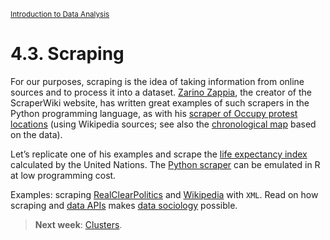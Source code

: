 <style>@import url(style.css);</style>
<small>[Introduction to Data Analysis](index.html)</small>

# 4.3. Scraping

For our purposes, scraping is the idea of taking information from online sources and to process it into a dataset. [Zarino Zappia](https://scraperwiki.com/profiles/zarino/), the creator of the ScraperWiki website, has written great examples of such scrapers in the Python programming language, as with his [scraper of Occupy protest locations](https://scraperwiki.com/scrapers/occupy_protest_locations/) (using Wikipedia sources; see also the [chronological map](https://views.scraperwiki.com/run/occupy_protest_locations_1/) based on the data).

Let's replicate one of his examples and scrape the [life expectancy index](http://hdrstats.undp.org/en/indicators/72206.html) calculated by the United Nations. The [Python scraper](https://scraperwiki.com/scrapers/un_life_expectancy_scores/) can be emulated in R at low programming cost.

Examples: scraping [RealClearPolitics](http://is-r.tumblr.com/post/36059986744/gathering-realclearpolitics-polling-trends-with-xml) and [Wikipedia](http://is-r.tumblr.com/post/36945206190/using-xml-to-grab-tables-from-the-web) with `XML`. Read on how scraping and [data APIs](http://stats.stackexchange.com/questions/12670/data-apis-feeds-available-as-packages-in-r) makes [data sociology](http://quanti.hypotheses.org/647/) possible.

> __Next week__: [Clusters](50_clusters.html).